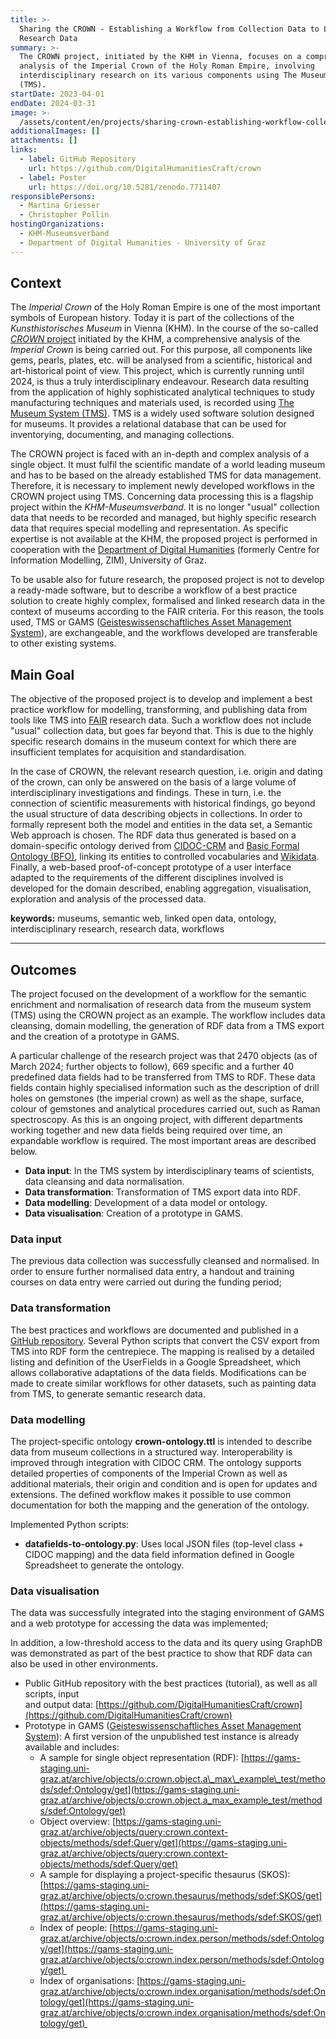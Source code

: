 ```yaml
---
title: >-
  Sharing the CROWN - Establishing a Workflow from Collection Data to Linked
  Research Data
summary: >-
  The CROWN project, initiated by the KHM in Vienna, focuses on a comprehensive
  analysis of the Imperial Crown of the Holy Roman Empire, involving
  interdisciplinary research on its various components using The Museum System
  (TMS).
startDate: 2023-04-01
endDate: 2024-03-31
image: >-
  /assets/content/en/projects/sharing-crown-establishing-workflow-collection-data-linked-research-data/image.png
additionalImages: []
attachments: []
links:
  - label: GitHub Repository
    url: https://github.com/DigitalHumanitiesCraft/crown
  - label: Poster
    url: https://doi.org/10.5281/zenodo.7711407
responsiblePersons:
  - Martina Griesser
  - Christopher Pollin
hostingOrganizations:
  - KHM-Museumsverband
  - Department of Digital Humanities - University of Graz
---
```

## Context

The *Imperial Crown* of the Holy Roman Empire is one of the most important symbols of European history. Today it is part of the collections of the *Kunsthistorisches Museum* in Vienna (KHM). In the course of the so-called [*CROWN* project](https://www.projekt-reichskrone.at/) initiated by the KHM, a comprehensive analysis of the *Imperial Crown* is being carried out. For this purpose, all components like gems, pearls, plates, etc. will be analysed from a scientific, historical and art-historical point of view. This project, which is currently running until 2024, is thus a truly interdisciplinary endeavour. Research data resulting from the application of highly sophisticated analytical techniques to study manufacturing techniques and materials used, is recorded using [The Museum System (TMS)](https://www.gallerysystems.com/solutions/collections-management/). TMS is a widely used software solution designed for museums. It provides a relational database that can be used for inventorying, documenting, and managing collections.

The CROWN project is faced with an in-depth and complex analysis of a single object. It must fulfil the scientific mandate of a world leading museum and has to be based on the already established TMS for data management. Therefore, it is necessary to implement newly developed workflows in the CROWN project using TMS. Concerning data processing this is a flagship project within the *KHM-Museumsverband*. It is no longer "usual" collection data that needs to be recorded and managed, but highly specific research data that requires special modelling and representation. As specific expertise is not available at the KHM, the proposed project is performed in cooperation with the [Department of Digital Humanities](https://digital-humanities.uni-graz.at/en/) (formerly Centre for Information Modelling, ZIM), University of Graz.

To be usable also for future research, the proposed project is not to develop a ready-made software, but to describe a workflow of a best practice solution to create highly complex, formalised and linked research data in the context of museums according to the FAIR criteria. For this reason, the tools used, TMS or GAMS ([Geisteswissenschaftliches Asset Management System](https://gams.uni-graz.at/)), are exchangeable, and the workflows developed are transferable to other existing systems.

## **Main Goal**

The objective of the proposed project is to develop and implement a best practice workflow for modelling, transforming, and publishing data from tools like TMS into [FAIR](https://www.go-fair.org/fair-principles/) research data. Such a workflow does not include "usual" collection data, but goes far beyond that. This is due to the highly specific research domains in the museum context for which there are insufficient templates for acquisition and standardisation.

In the case of CROWN, the relevant research question, i.e. origin and dating of the crown, can only be answered on the basis of a large volume of interdisciplinary investigations and findings. These in turn, i.e. the connection of scientific measurements with historical findings, go beyond the usual structure of data describing objects in collections. In order to formally represent both the model and entities in the data set, a Semantic Web approach is chosen. The RDF data thus generated is based on a domain-specific ontology derived from [CIDOC-CRM](https://www.cidoc-crm.org/) and [Basic Formal Ontology (BFO)](https://basic-formal-ontology.org/), linking its entities to controlled vocabularies and [Wikidata](https://www.wikidata.org/). Finally, a web-based proof-of-concept prototype of a user interface adapted to the requirements of the different disciplines involved is developed for the domain described, enabling aggregation, visualisation, exploration and analysis of the processed data.

**keywords:** museums, semantic web, linked open data, ontology, interdisciplinary research, research data, workflows

---

## **Outcomes**

The project focused on the development of a workflow for the semantic enrichment and normalisation of research data from the museum system (TMS) using the CROWN project as an example. The workflow includes data cleansing, domain modelling, the generation of RDF data from a TMS export and the creation of a prototype in GAMS.

A particular challenge of the research project was that 2470 objects (as of March 2024; further objects to follow), 669 specific and a further 40 predefined data fields had to be transferred from TMS to RDF. These data fields contain highly specialised information such as the description of drill holes on gemstones (the imperial crown) as well as the shape, surface, colour of gemstones and analytical procedures carried out, such as Raman spectroscopy. As this is an ongoing project, with different departments working together and new data fields being required over time, an expandable workflow is required. The most important areas are described below.

* **Data input**: In the TMS system by interdisciplinary teams of scientists, data cleansing and data normalisation. 
* **Data transformation**: Transformation of TMS export data into RDF. 
* **Data modelling**: Development of a data model or ontology. 
* **Data visualisation**: Creation of a prototype in GAMS.

### Data input

The previous data collection was successfully cleansed and normalised. In order to ensure further normalised data entry, a handout and training courses on data entry were carried out during the funding period;

### **Data transformation**

The best practices and workflows are documented and published in a [GitHub repository](https://github.com/DigitalHumanitiesCraft/crown). Several Python scripts that convert the CSV export from TMS into RDF form the centrepiece. The mapping is realised by a detailed listing and definition of the UserFields in a Google Spreadsheet, which allows collaborative adaptations of the data fields. Modifications can be made to create similar workflows for other datasets, such as painting data from TMS, to generate semantic research data.

### Data modelling

The project-specific ontology **crown-ontology.ttl** is intended to describe data from museum collections in a structured way. Interoperability is improved through integration with CIDOC CRM. The ontology supports detailed properties of components of the Imperial Crown as well as additional materials, their origin and condition and is open for updates and extensions. The defined workflow makes it possible to use common documentation for both the mapping and the generation of the ontology.

Implemented Python scripts:

* **datafields-to-ontology.py**: Uses local JSON files (top-level class + CIDOC mapping) and the data field information defined in Google Spreadsheet to generate the ontology.

### Data visualisation

The data was successfully integrated into the staging environment of GAMS and a web prototype for accessing the data was implemented;

In addition, a low-threshold access to the data and its query using GraphDB was demonstrated as part of the best practice to show that RDF data can also be used in other environments.

* Public GitHub repository with the best practices (tutorial), as well as all scripts, input  \
  and output data: [https://github.com/DigitalHumanitiesCraft/crown](https://github.com/DigitalHumanitiesCraft/crown)
* Prototype in GAMS ([Geisteswissenschaftliches Asset Management System](https://gams.uni-graz.at/)): A first version of the unpublished test instance is already available and includes:
  * A sample for single object representation (RDF): [https://gams-staging.uni-graz.at/archive/objects/o:crown.object.a\_max\_example\_test/methods/sdef:Ontology/get](https://gams-staging.uni-graz.at/archive/objects/o:crown.object.a_max_example_test/methods/sdef:Ontology/get)
  * Object overview: [https://gams-staging.uni-graz.at/archive/objects/query:crown.context-objects/methods/sdef:Query/get](https://gams-staging.uni-graz.at/archive/objects/query:crown.context-objects/methods/sdef:Query/get)
  * A sample for displaying a project-specific thesaurus (SKOS): [https://gams-staging.uni-graz.at/archive/objects/o:crown.thesaurus/methods/sdef:SKOS/get](https://gams-staging.uni-graz.at/archive/objects/o:crown.thesaurus/methods/sdef:SKOS/get)
  * Index of people: [https://gams-staging.uni-graz.at/archive/objects/o:crown.index.person/methods/sdef:Ontology/get](https://gams-staging.uni-graz.at/archive/objects/o:crown.index.person/methods/sdef:Ontology/get) 
  * Index of organisations: [https://gams-staging.uni-graz.at/archive/objects/o:crown.index.organisation/methods/sdef:Ontology/get](https://gams-staging.uni-graz.at/archive/objects/o:crown.index.organisation/methods/sdef:Ontology/get) 
